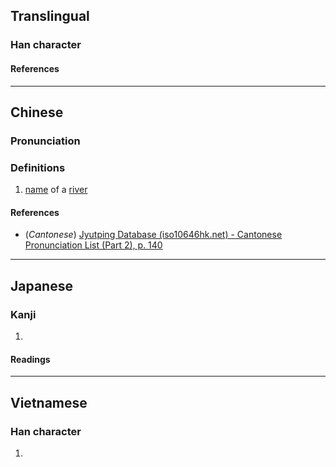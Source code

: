 {{character info/new}}
==Translingual==

===Han character===
{{Han char|rn=85|rad=水|as=08|sn=11|four=|canj=EQKQ|ids=⿰氵奉}}

====References====
{{Han ref|kx=0629.190|dkj=17631|hdz=31637.100|uh=6DCE}}

----

==Chinese==
{{zh-forms}}

===Pronunciation===
{{zh-pron
|m=pěng
|c=fung2
|mc=
|oc=
|ma=
|cat=pn
}}

===Definitions===
{{zh-hanzi}}

# [[name]] of a [[river]]

====References====
* (''Cantonese'') [http://www.iso10646hk.net/jp/document/download.jsp Jyutping Database (iso10646hk.net) - Cantonese Pronunciation List (Part 2), p. 140]

----

==Japanese==

===Kanji===
{{ja-kanji|grade=|rs=水08}}

# {{rfdef|ja|sort=水08}}

====Readings====
{{ja-readings
|on=ほう, ほ, ふ
|kun=ほう, ふ
}}

----

==Vietnamese==

===Han character===
{{vi-readings|rs=水08|reading=vũng}}

# {{rfdef|vi|sort=水08}}